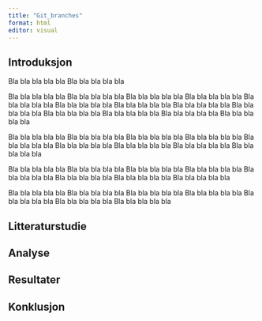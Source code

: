 ```yaml
---
title: "Git_branches"
format: html
editor: visual
---
```


## Introduksjon

Bla bla bla bla bla Bla bla bla bla bla

Bla bla bla bla bla Bla bla bla bla bla Bla bla bla bla bla Bla bla bla bla bla Bla bla bla bla bla Bla bla bla bla bla Bla bla bla bla bla Bla bla bla bla bla Bla bla bla bla bla Bla bla bla bla bla Bla bla bla bla bla Bla bla bla bla bla Bla bla bla bla bla

Bla bla bla bla bla Bla bla bla bla bla Bla bla bla bla bla Bla bla bla bla bla Bla bla bla bla bla Bla bla bla bla bla Bla bla bla bla bla Bla bla bla bla bla Bla bla bla bla bla

Bla bla bla bla bla Bla bla bla bla bla Bla bla bla bla bla Bla bla bla bla bla Bla bla bla bla bla Bla bla bla bla bla Bla bla bla bla bla Bla bla bla bla bla

Bla bla bla bla bla Bla bla bla bla bla Bla bla bla bla bla Bla bla bla bla bla Bla bla bla bla bla Bla bla bla bla bla Bla bla bla bla bla

## Litteraturstudie

## Analyse

## Resultater

## Konklusjon
